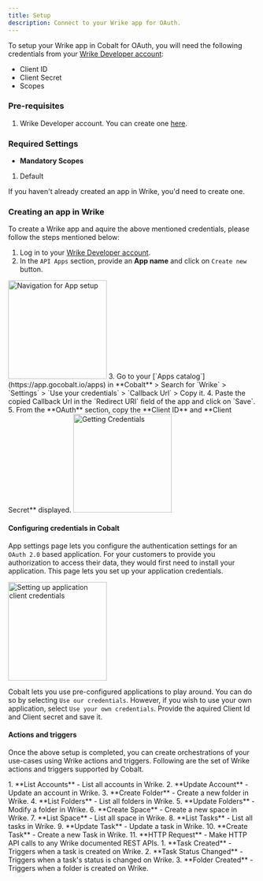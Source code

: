 ```yaml
---
title: Setup
description: Connect to your Wrike app for OAuth.
---
```

To setup your Wrike app in Cobalt for OAuth, you will need the following credentials from your [Wrike Developer account](https://www.wrike.com/frontend/apps/index.html#/api):
- Client ID
- Client Secret
- Scopes

### Pre-requisites

1. Wrike Developer account. You can create one [here](https://www.wrike.com/free-trial-vaf/).

### Required Settings

* **Mandatory Scopes** 
1. Default

<Info>If you haven't already created an app in Wrike, you'd need to create one.</Info>

### Creating an app in Wrike

To create a Wrike app and aquire the above mentioned credentials, please follow the steps mentioned below:

1. Log in to your [Wrike Developer account](https://www.wrike.com/frontend/apps/index.html#/api).
2. In the `API Apps` section, provide an **App name** and click on `Create new` button.
<img height="200" src="/images/Wrike/wrike_navigation.png" alt="Navigation for App setup"/>
3. Go to your [`Apps catalog`](https://app.gocobalt.io/apps) in **Cobalt** > Search for `Wrike` > `Settings` > `Use your credentials` > `Callback Url` > Copy it.
4. Paste the copied Callback Url in the `Redirect URI` field of the app and click on `Save`.
5. From the **OAuth** section, copy the **Client ID** and **Client Secret** displayed.
<img height="200" src="/images/Wrike/wrike_credentials.png" alt="Getting Credentials"/>

#### Configuring credentials in Cobalt
App settings page lets you configure the authentication settings for an `OAuth 2.0` based application. For your customers to provide you authorization to access their data,
they would first need to install your application. This page lets you set up your application credentials.

<img height="200" src="/images/Wrike/wrike_cobalt.png" alt="Setting up application client credentials"/>

Cobalt lets you use pre-configured applications to play around. You can do so by selecting `Use our credentials`. However, if you wish to use your own application,
select `Use your own credentials`. Provide the aquired Client Id and Client secret and save it.

#### Actions and triggers
Once the above setup is completed, you can create orchestrations of your use-cases using Wrike actions and triggers. Following are the set of Wrike actions and triggers
supported by Cobalt.

<Tabs>
  <Tab title="Actions">
  <AccordionGroup>
  <Accordion title="Accounts">
     1. **List Accounts** - List all accounts in Wrike.
     2. **Update Account** - Update an account in Wrike.
     </Accordion>
     <Accordion title="Folders">
     3. **Create Folder** - Create a new folder in Wrike.
     4. **List Folders** - List all folders in Wrike.
     5. **Update Folders** - Modify a folder in Wrike.
      </Accordion>
     <Accordion title="Space">
     6. **Create Space** - Create a new space in Wrike.
     7. **List Space** - List all space in Wrike.
      </Accordion>
     <Accordion title="Tasks">
     8. **List Tasks** - List all tasks in Wrike.
     9. **Update Task** - Update a task in Wrike.
     10. **Create Task** - Create a new Task in Wrike.
      </Accordion>
     <Accordion title="Others">
     11. **HTTP Request** - Make HTTP API calls to any Wrike documented REST APIs.
      </Accordion>
    </AccordionGroup>
  </Tab>
  
  <Tab title="Triggers">
         1. **Task Created** - Triggers when a task is created on Wrike.
         2. **Task Status Changed** - Triggers when a task's status is changed on Wrike.
         3. **Folder Created** - Triggers when a folder is created on Wrike.
  </Tab>
</Tabs>